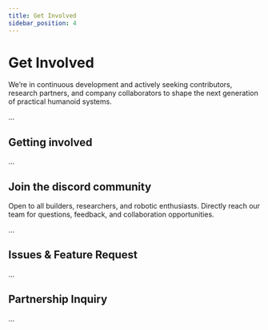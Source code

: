 ```yaml
---
title: Get Involved
sidebar_position: 4
---
```

# Get Involved
We’re in continuous development and actively seeking contributors, research partners, and company collaborators to shape the next generation of practical humanoid systems.

...

## Getting involved

...

## Join the discord community
Open to all builders, researchers, and robotic enthusiasts. Directly reach our team for questions, feedback, and collaboration opportunities.

...



## Issues & Feature Request

...

## Partnership Inquiry

...